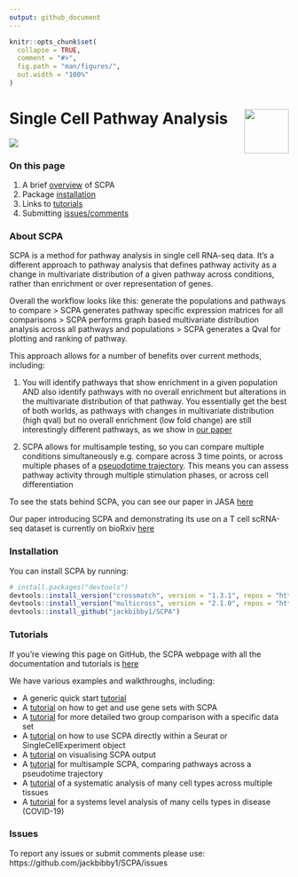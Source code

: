 ```yaml
---
output: github_document
---
```


<!-- README.md is generated from README.Rmd. Please edit that file -->

```r
knitr::opts_chunk$set(
  collapse = TRUE,
  comment = "#>",
  fig.path = "man/figures/",
  out.width = "100%"
)
```

<!-- badges: start -->
<!-- badges: end -->

# Single Cell Pathway Analysis <img src="man/figures/logo.png" align="right" width=80px/>
![](man/figures/scpa_outline.png)

### On this page
1. A brief [overview](https://jackbibby1.github.io/SCPA/#about-scpa) of SCPA
2. Package [installation](https://jackbibby1.github.io/SCPA/#installation)
3. Links to [tutorials](https://jackbibby1.github.io/SCPA/#tutorials)
4. Submitting [issues/comments](https://jackbibby1.github.io/SCPA/#issues)


### About SCPA
SCPA is a method for pathway analysis in single cell RNA-seq data. It's a different approach to pathway analysis that defines pathway activity as a change in multivariate distribution of a given pathway across conditions, rather than enrichment or over representation of genes.

Overall the workflow looks like this: generate the populations and pathways to compare > SCPA generates pathway specific expression matrices for all comparisons > SCPA performs graph based multivariate distribution analysis across all pathways and populations > SCPA generates a Qval for plotting and ranking of pathway.

This approach allows for a number of benefits over current methods, including:

1. You will identify pathways that show enrichment in a given population AND also identify pathways with no overall enrichment but alterations in the multivariate distribution of that pathway. You essentially get the best of both worlds, as pathways with changes in multivariate distribution (high qval) but no overall enrichment (low fold change) are still interestingly different pathways, as we show in [our paper](https://www.biorxiv.org/content/10.1101/2022.02.07.478807v1)

1. SCPA allows for multisample testing, so you can compare multiple conditions simultaneously e.g. compare across 3 time points, or across multiple phases of a [pseuodotime trajectory](https://jackbibby1.github.io/SCPA/articles/pseudotime.html). This means you can assess pathway activity through multiple stimulation phases, or across cell differentiation

To see the stats behind SCPA, you can see our paper in JASA [here](https://www.tandfonline.com/doi/full/10.1080/01621459.2020.1791131)

Our paper introducing SCPA and demonstrating its use on a T cell scRNA-seq dataset
is currently on bioRxiv [here](https://www.biorxiv.org/content/10.1101/2022.02.07.478807v1)

### Installation

You can install SCPA by running:

``` r
# install.packages("devtools")
devtools::install_version("crossmatch", version = "1.3.1", repos = "http://cran.us.r-project.org")
devtools::install_version("multicross", version = "2.1.0", repos = "http://cran.us.r-project.org")
devtools::install_github("jackbibby1/SCPA")
```

### Tutorials

If you're viewing this page on GitHub, the SCPA webpage with all the documentation and tutorials is [here](https://jackbibby1.github.io/SCPA/)

We have various examples and walkthroughs, including:

- A generic quick start [tutorial](https://jackbibby1.github.io/SCPA/articles/quick_start.html) 
- A [tutorial](https://jackbibby1.github.io/SCPA/articles/using_gene_sets.html) on how to get and use gene sets with SCPA
- A [tutorial](https://jackbibby1.github.io/SCPA/articles/comparing_two_populations.html) for more detailed two group comparison with a specific data set
- A [tutorial](https://jackbibby1.github.io/SCPA/articles/seurat_comparison.html) on how to use SCPA directly within a Seurat or SingleCellExperiment object
- A [tutorial](https://jackbibby1.github.io/SCPA/articles/visualisation.html) on visualising SCPA output
- A [tutorial](https://jackbibby1.github.io/SCPA/articles/pseudotime.html) for multisample SCPA, comparing pathways across a pseudotime trajectory
- A [tutorial](https://jackbibby1.github.io/SCPA/articles/systematic_tissue_comparison.html) of a systematic analysis of many cell types across multiple tissues
- A [tutorial](https://jackbibby1.github.io/SCPA/articles/disease_comparison.html) for a systems level analysis of many cells types in disease (COVID-19)

### Issues

To report any issues or submit comments please use: https://github.com/jackbibby1/SCPA/issues



